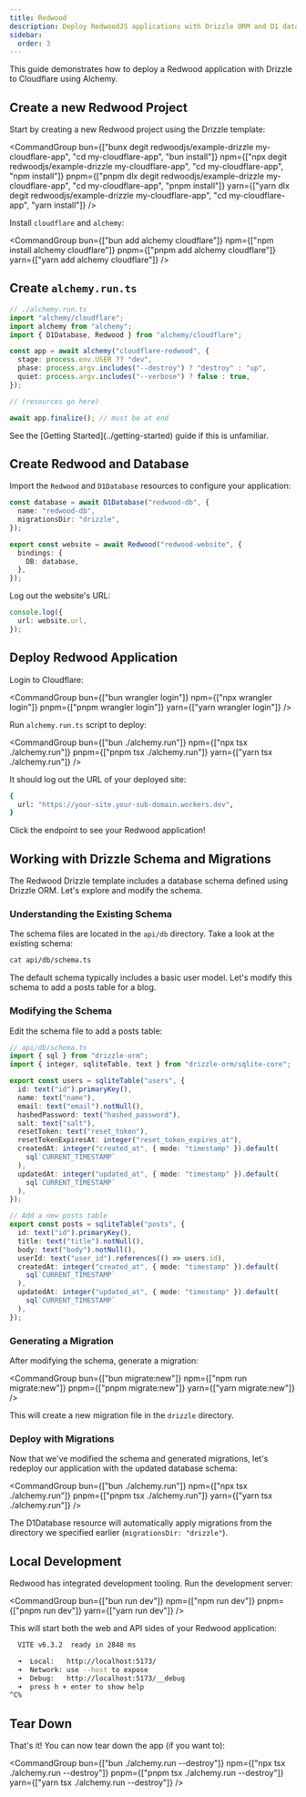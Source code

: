 ```yaml
---
title: Redwood
description: Deploy RedwoodJS applications with Drizzle ORM and D1 database to Cloudflare Workers using Alchemy. Includes schema migration and local development setup.
sidebar:
  order: 3
---
```



This guide demonstrates how to deploy a Redwood application with Drizzle to Cloudflare using Alchemy.

## Create a new Redwood Project

Start by creating a new Redwood project using the Drizzle template:

<CommandGroup
  bun={["bunx degit redwoodjs/example-drizzle my-cloudflare-app", "cd my-cloudflare-app", "bun install"]}
  npm={["npx degit redwoodjs/example-drizzle my-cloudflare-app", "cd my-cloudflare-app", "npm install"]}
  pnpm={["pnpm dlx degit redwoodjs/example-drizzle my-cloudflare-app", "cd my-cloudflare-app", "pnpm install"]}
  yarn={["yarn dlx degit redwoodjs/example-drizzle my-cloudflare-app", "cd my-cloudflare-app", "yarn install"]}
/>

Install `cloudflare` and `alchemy`:

<CommandGroup
  bun={["bun add alchemy cloudflare"]}
  npm={["npm install alchemy cloudflare"]}
  pnpm={["pnpm add alchemy cloudflare"]}
  yarn={["yarn add alchemy cloudflare"]}
/>

## Create `alchemy.run.ts`

```ts
// ./alchemy.run.ts
import "alchemy/cloudflare";
import alchemy from "alchemy";
import { D1Database, Redwood } from "alchemy/cloudflare";

const app = await alchemy("cloudflare-redwood", {
  stage: process.env.USER ?? "dev",
  phase: process.argv.includes("--destroy") ? "destroy" : "up",
  quiet: process.argv.includes("--verbose") ? false : true,
});

// (resources go here)

await app.finalize(); // must be at end
```

<Aside type="note">
See the [Getting Started](../getting-started) guide if this is unfamiliar.
</Aside>

## Create Redwood and Database

Import the `Redwood` and `D1Database` resources to configure your application:

```ts
const database = await D1Database("redwood-db", {
  name: "redwood-db",
  migrationsDir: "drizzle",
});

export const website = await Redwood("redwood-website", {
  bindings: {
    DB: database,
  },
});
```

Log out the website's URL:

```ts
console.log({
  url: website.url,
});
```

## Deploy Redwood Application

Login to Cloudflare:

<CommandGroup
  bun={["bun wrangler login"]}
  npm={["npx wrangler login"]}
  pnpm={["pnpm wrangler login"]}
  yarn={["yarn wrangler login"]}
/>

Run `alchemy.run.ts` script to deploy:

<CommandGroup
  bun={["bun ./alchemy.run"]}
  npm={["npx tsx ./alchemy.run"]}
  pnpm={["pnpm tsx ./alchemy.run"]}
  yarn={["yarn tsx ./alchemy.run"]}
/>

It should log out the URL of your deployed site:

```sh
{
  url: "https://your-site.your-sub-domain.workers.dev",
}
```

Click the endpoint to see your Redwood application!

## Working with Drizzle Schema and Migrations

The Redwood Drizzle template includes a database schema defined using Drizzle ORM. Let's explore and modify the schema.

### Understanding the Existing Schema

The schema files are located in the `api/db` directory. Take a look at the existing schema:

```sh
cat api/db/schema.ts
```

The default schema typically includes a basic user model. Let's modify this schema to add a posts table for a blog.

### Modifying the Schema

Edit the schema file to add a posts table:

```ts
// api/db/schema.ts
import { sql } from "drizzle-orm";
import { integer, sqliteTable, text } from "drizzle-orm/sqlite-core";

export const users = sqliteTable("users", {
  id: text("id").primaryKey(),
  name: text("name"),
  email: text("email").notNull(),
  hashedPassword: text("hashed_password"),
  salt: text("salt"),
  resetToken: text("reset_token"),
  resetTokenExpiresAt: integer("reset_token_expires_at"),
  createdAt: integer("created_at", { mode: "timestamp" }).default(
    sql`CURRENT_TIMESTAMP`
  ),
  updatedAt: integer("updated_at", { mode: "timestamp" }).default(
    sql`CURRENT_TIMESTAMP`
  ),
});

// Add a new posts table
export const posts = sqliteTable("posts", {
  id: text("id").primaryKey(),
  title: text("title").notNull(),
  body: text("body").notNull(),
  userId: text("user_id").references(() => users.id),
  createdAt: integer("created_at", { mode: "timestamp" }).default(
    sql`CURRENT_TIMESTAMP`
  ),
  updatedAt: integer("updated_at", { mode: "timestamp" }).default(
    sql`CURRENT_TIMESTAMP`
  ),
});
```

### Generating a Migration

After modifying the schema, generate a migration:

<CommandGroup
  bun={["bun migrate:new"]}
  npm={["npm run migrate:new"]}
  pnpm={["pnpm migrate:new"]}
  yarn={["yarn migrate:new"]}
/>

This will create a new migration file in the `drizzle` directory.

### Deploy with Migrations

Now that we've modified the schema and generated migrations, let's redeploy our application with the updated database schema:

<CommandGroup
  bun={["bun ./alchemy.run"]}
  npm={["npx tsx ./alchemy.run"]}
  pnpm={["pnpm tsx ./alchemy.run"]}
  yarn={["yarn tsx ./alchemy.run"]}
/>

The D1Database resource will automatically apply migrations from the directory we specified earlier (`migrationsDir: "drizzle"`).

## Local Development

Redwood has integrated development tooling. Run the development server:

<CommandGroup
  bun={["bun run dev"]}
  npm={["npm run dev"]}
  pnpm={["pnpm run dev"]}
  yarn={["yarn run dev"]}
/>

This will start both the web and API sides of your Redwood application:

```sh
  VITE v6.3.2  ready in 2848 ms

  ➜  Local:   http://localhost:5173/
  ➜  Network: use --host to expose
  ➜  Debug:   http://localhost:5173/__debug
  ➜  press h + enter to show help
^C%
```

## Tear Down

That's it! You can now tear down the app (if you want to):

<CommandGroup
  bun={["bun ./alchemy.run --destroy"]}
  npm={["npx tsx ./alchemy.run --destroy"]}
  pnpm={["pnpm tsx ./alchemy.run --destroy"]}
  yarn={["yarn tsx ./alchemy.run --destroy"]}
/>
